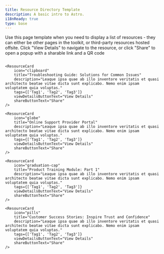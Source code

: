 ```yaml
---
title: Resource Directory Template
description: A basic intro to Astro.
i18nReady: true
type: base
---
```


Use this page template when you need to display a list of resources - they can either be other pages in the toolkit, or third-party resources hosted offsite.  Click "View Details" to navigate to the resource, or click "Share" to open a popup with a sharable link and a QR code

<div class="block-wrapper" style="display:flex;
    flex-wrap: wrap;
    width:100%;
    margin: 0 auto;">
  
	<ResourceCard
		icon="clipboard"  
		title="Troubleshooting Guide: Solutions for Common Issues" 
		description="Leaque ipsa quae ab illo inventore veritatis et quasi architecto beatae vitae dicta sunt explicabo. Nemo enim ipsam voluptatem quia voluptas." 
		tags={['Tag1', 'Tag2', 'Tag3']} 
		viewDetailsButtonText="View Details" 
		shareButtonText="Share" 
	/>

	<ResourceCard 
		icon="globe" 
		title="Online Support Provider Portal" 
		description="Leaque ipsa quae ab illo inventore veritatis et quasi architecto beatae vitae dicta sunt explicabo. Nemo enim ipsam voluptatem quia voluptas." 
		tags={['Tag1', 'Tag2', 'Tag3']} 
		viewDetailsButtonText="View Details" 
		shareButtonText="Share" 
	/>
	
	<ResourceCard 
		icon="graduation-cap" 
		title="Product Training Module: Part 1" 
		description="Leaque ipsa quae ab illo inventore veritatis et quasi architecto beatae vitae dicta sunt explicabo. Nemo enim ipsam voluptatem quia voluptas." 
		tags={['Tag1', 'Tag2', 'Tag3']} 
		viewDetailsButtonText="View Details" 
		shareButtonText="Share" 
	/>
	
	<ResourceCard 
		icon="pills" 
		title="Customer Success Stories: Inspire Trust and Confidence" 
		description="Leaque ipsa quae ab illo inventore veritatis et quasi architecto beatae vitae dicta sunt explicabo. Nemo enim ipsam voluptatem quia voluptas." 
		tags={['Tag1', 'Tag2', 'Tag3']} 
		viewDetailsButtonText="View Details" 
		shareButtonText="Share" 
	/>


</div>